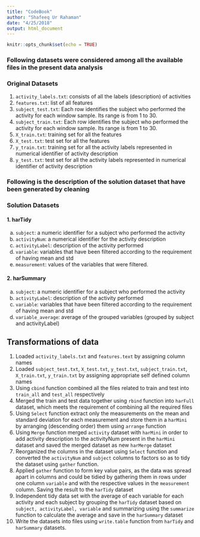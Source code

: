 ```yaml
---
title: "CodeBook"
author: "Shafeeq Ur Rahaman"
date: "4/25/2018"
output: html_document
---
```


```r
knitr::opts_chunk$set(echo = TRUE)
```

### Following datasets were considered among all the available files in the present data analysis

### Original Datasets
1. `activity_labels.txt`: consists of all the labels (description) of activities
2. `features.txt`: list of all features
3. `subject_test.txt`: Each row identifies the subject who performed the activity for each window sample. Its range is from 1 to 30.
4. `subject_train.txt`: Each row identifies the subject who performed the activity for each window sample. Its range is from 1 to 30.
5. `X_train.txt`: training set for all the features
6. `X_test.txt`: test set for all the features
7. `y_train.txt`: training set for all the activity labels represented in numerical identifier of activity description
8. `y_test.txt`: test set for all the activity labels represented in numerical identifier of activity description

### Following is the description of the solution dataset that have been generated by cleaning

### Solution Datasets
#### 1. harTidy
a. `subject`: a numeric identifier for a subject who performed the activity
b. `activityNum`: a numerical identifier for the activity description
c. `activityLabel`: description of the activity performed
d. `variable`: variables that have been filtered according to the requirement of having mean and std
e. `measurement`: values of the variables that were filtered.

#### 2. harSummary
a. `subject`: a numeric identifier for a subject who performed the activity
b. `activityLabel`: description of the activity performed
c. `variable`: variables that have been filtered according to the requirement of having mean and std
d. `variable_average`: average of the grouped variables (grouped by subject and activityLabel)

## Transformations of data
1. Loaded `activity_labels.txt` and `features.text` by assigning column names
2. Loaded `subject_test.txt`, `X_test.txt`, `y_test.txt`, `subject_train.txt`, `X_train.txt`, `y_train.txt` by assigning appropriate self defined column names
3. Using `cbind` function combined all the files related to train and test into `train_all` and `test_all` respectively
4. Merged the train and test data together using `rbind` function into `harFull` dataset, which meets the requirement of combining all the required files
5. Using `Select` function extract only the measurements on the mean and standard deviation for each measurement and store them in a `harMini` by arranging (descending order) them using `arrange` function
6. Using `Merge` function merged `activity` dataset with `harMini` in order to add activity description to the activityNum present in the `harMini` dataset and saved the merged dataset as new `harMerge` dataset
7. Reorganized the columns in the dataset using `Select` function and converted the `activityNum` and `subject` columns to factors so as to tidy the dataset using `gather` function.
8. Applied `gather` function to form key value pairs, as the data was spread apart in columns and could be tidied by gathering them in rows under one column `variable` and with the respective values in the `measurement` column. Saving the result to the `harTidy` dataset
9. Independent tidy data set with the average of each variable for each activity and each subject by grouping the `harTidy` dataset based on `subject, activityLabel, variable` and summarizing using the `summarize` function to calculate the average and save in the `harSummary` dataset
10. Write the datasets into files using `write.table` function from `harTidy` and `harSummary` datasets.
